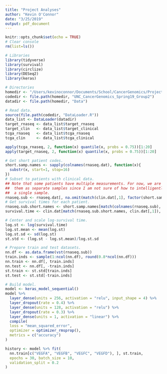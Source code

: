 ```yaml
---
title: "Project Analyses"
author: "Kevin O'Connor"
date: "3/25/2019"
output: pdf_document
---
```


```r
knitr::opts_chunk$set(echo = TRUE)
# Clear console
rm(list=ls())

# Libraries
library(tidyverse)
library(survival)
library(circlize)
library(DESeq2)
library(keras)

# Directories
homedir <- "/Users/kevinoconnor/Documents/School/CancerGenomics/Project"
codedir <- file.path(homedir, "UNC_CancerGenomics_Spring19_Group2")
datadir <- file.path(homedir, "Data")

# Read data.
source(file.path(codedir, "DataLoader.R"))
data_list <- DataLoader(datadir)
target_rnaseq <- data_list$target_rnaseq
target_clin   <- data_list$target_clinical
tcga_rnaseq   <- data_list$tcga_rnaseq
tcga_clin     <- data_list$tcga_clinical
```

```r
apply(tcga_rnaseq, 2, function(x) quantile(x, probs = 0.75))[1:20]
apply(target_rnaseq, 2, function(x) quantile(x, probs = 0.75))[1:20]
```

```r
# Get short patient codes.
short.samp.names <- sapply(colnames(rnaseq.dat), function(x){
  substr(x, start=1, stop=16)
})
# Subset to patients with clinical data.
## Note that some patients have multiple measurements. For now, we are treating
##  them as separate samples since I am not sure of how to intelligently choose
##  a single sample.
rnaseq.sub <- rnaseq.dat[, na.omit(match(clin.dat[,1], factor(short.samp.names)))]
# Get survival times for each patient.
rnaseq.sub.short.names <- short.samp.names[match(colnames(rnaseq.sub), names(short.samp.names))]
survival.time <- clin.dat[match(rnaseq.sub.short.names, clin.dat[,1]), 9]
```

```r
# Center and scale log-survival time.
log.st <- log(survival.time)
log.st.mean <- mean(log.st)
log.st.sd <- sd(log.st)
st.std <- (log.st - log.st.mean)/log.st.sd

# Prepare train and test datasets.
nn.df <- as.data.frame(vst(rnaseq.sub))
train.inds <- sample(1:ncol(nn.df), round(0.8*ncol(nn.df)))
nn.train <- nn.df[, train.inds]
nn.test <- nn.df[, -train.inds]
st.train <- st.std[train.inds]
st.test <- st.std[-train.inds]

# Build model.
model <- keras_model_sequential() 
model %>% 
  layer_dense(units = 256, activation = "relu", input_shape = 4) %>% 
  layer_dropout(rate = 0.4) %>% 
  layer_dense(units = 128, activation = "relu") %>%
  layer_dropout(rate = 0.3) %>%
  layer_dense(units = 1, activation = "linear") %>% 
  compile(
  loss = "mean_squared_error",
  optimizer = optimizer_rmsprop(),
  metrics = c("accuracy")
)

history <- model %>% fit(
  nn.train[c("VEGFA", "VEGFB", "VEGFC", "VEGFD"), ], st.train, 
  epochs = 30, batch_size = 10, 
  validation_split = 0.2
)
```
